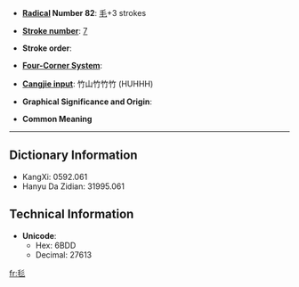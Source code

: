 * '''[[Wiktionary:Chinese radical index| Radical]] Number 82''': [[Wiktionary:Chinese radical index 毛|毛]]+3 strokes

* '''[[Wiktionary:Chinese total strokes index|Stroke number]]''': [[Wiktionary:Chinese total strokes index 7|7]]

* '''Stroke order''': 

* '''[[Wiktionary:Chinese four corner index|Four-Corner System]]''': 

* '''[[Wiktionary:Chinese Cangjie index|Cangjie input]]''': 竹山竹竹竹 (HUHHH)

* '''Graphical Significance and Origin''': 

* '''Common Meaning'''

----

== Dictionary Information ==

* KangXi: 0592.061
* Hanyu Da Zidian: 31995.061

== Technical Information ==

* '''Unicode''':
** Hex: 6BDD
** Decimal: 27613

[[fr:毝]]